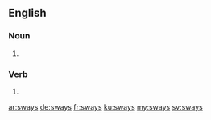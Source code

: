 ==English==

===Noun===
{{head|en|plural}}

# {{plural of|sway|lang=en}}

===Verb===
{{head|en}}

# {{en-third-person singular of|sway}}

[[ar:sways]]
[[de:sways]]
[[fr:sways]]
[[ku:sways]]
[[my:sways]]
[[sv:sways]]